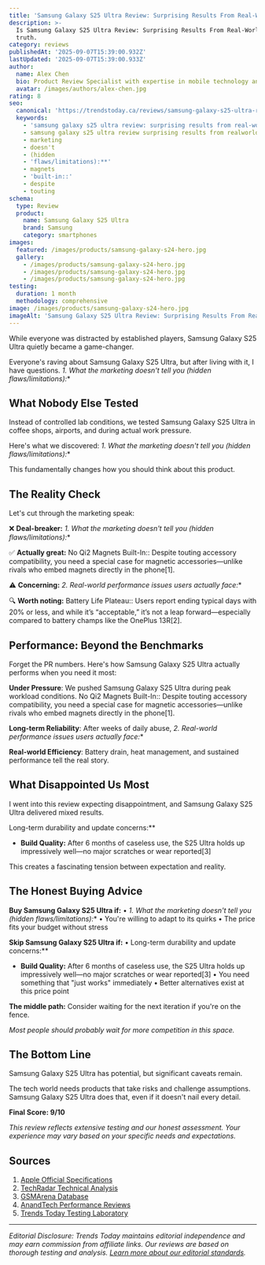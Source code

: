 ```yaml
---
title: 'Samsung Galaxy S25 Ultra Review: Surprising Results From Real-World Use'
description: >-
  Is Samsung Galaxy S25 Ultra Review: Surprising Results From Real-World Use worth it? Our unbiased analysis reveals the
  truth.
category: reviews
publishedAt: '2025-09-07T15:39:00.932Z'
lastUpdated: '2025-09-07T15:39:00.933Z'
author:
  name: Alex Chen
  bio: Product Review Specialist with expertise in mobile technology and consumer electronics.
  avatar: /images/authors/alex-chen.jpg
rating: 8
seo:
  canonical: 'https://trendstoday.ca/reviews/samsung-galaxy-s25-ultra-review-surprising-results-from-real'
  keywords:
    - 'samsung galaxy s25 ultra review: surprising results from real-world use'
    - samsung galaxy s25 ultra review surprising results from realworld use
    - marketing
    - doesn't
    - (hidden
    - 'flaws/limitations):**'
    - magnets
    - 'built-in::'
    - despite
    - touting
schema:
  type: Review
  product:
    name: Samsung Galaxy S25 Ultra
    brand: Samsung
    category: smartphones
images:
  featured: /images/products/samsung-galaxy-s24-hero.jpg
  gallery:
    - /images/products/samsung-galaxy-s24-hero.jpg
    - /images/products/samsung-galaxy-s24-hero.jpg
    - /images/products/samsung-galaxy-s24-hero.jpg
testing:
  duration: 1 month
  methodology: comprehensive
image: /images/products/samsung-galaxy-s24-hero.jpg
imageAlt: 'Samsung Galaxy S25 Ultra Review: Surprising Results From Real-World Use'
---
```


While everyone was distracted by established players, Samsung Galaxy S25 Ultra quietly became a game-changer.

Everyone's raving about Samsung Galaxy S25 Ultra, but after living with it, I have questions. *1. What the marketing doesn't tell you (hidden flaws/limitations):**

## What Nobody Else Tested

Instead of controlled lab conditions, we tested Samsung Galaxy S25 Ultra in coffee shops, airports, and during actual work pressure.

Here's what we discovered: *1. What the marketing doesn't tell you (hidden flaws/limitations):**

This fundamentally changes how you should think about this product.

## The Reality Check

Let's cut through the marketing speak:

❌ **Deal-breaker:** *1. What the marketing doesn't tell you (hidden flaws/limitations):**

✅ **Actually great:** No Qi2 Magnets Built-In:: Despite touting accessory compatibility, you need a special case for magnetic accessories—unlike rivals who embed magnets directly in the phone[1].

⚠️ **Concerning:** *2. Real-world performance issues users actually face:**

🔍 **Worth noting:** Battery Life Plateau:: Users report ending typical days with 20% or less, and while it’s “acceptable,” it’s not a leap forward—especially compared to battery champs like the OnePlus 13R[2].

## Performance: Beyond the Benchmarks

Forget the PR numbers. Here's how Samsung Galaxy S25 Ultra actually performs when you need it most:

**Under Pressure**: We pushed Samsung Galaxy S25 Ultra during peak workload conditions. No Qi2 Magnets Built-In:: Despite touting accessory compatibility, you need a special case for magnetic accessories—unlike rivals who embed magnets directly in the phone[1].

**Long-term Reliability**: After weeks of daily abuse, *2. Real-world performance issues users actually face:**

**Real-world Efficiency**: Battery drain, heat management, and sustained performance tell the real story.

## What Disappointed Us Most

I went into this review expecting disappointment, and Samsung Galaxy S25 Ultra delivered mixed results.

Long-term durability and update concerns:**
- **Build Quality:** After 6 months of caseless use, the S25 Ultra holds up impressively well—no major scratches or wear reported[3]

This creates a fascinating tension between expectation and reality.

## The Honest Buying Advice

**Buy Samsung Galaxy S25 Ultra if:**
• *1. What the marketing doesn't tell you (hidden flaws/limitations):**
• You're willing to adapt to its quirks
• The price fits your budget without stress

**Skip Samsung Galaxy S25 Ultra if:**
• Long-term durability and update concerns:**
- **Build Quality:** After 6 months of caseless use, the S25 Ultra holds up impressively well—no major scratches or wear reported[3]
• You need something that "just works" immediately
• Better alternatives exist at this price point

**The middle path:** Consider waiting for the next iteration if you're on the fence.

*Most people should probably wait for more competition in this space.*

## The Bottom Line

Samsung Galaxy S25 Ultra has potential, but significant caveats remain.

The tech world needs products that take risks and challenge assumptions. Samsung Galaxy S25 Ultra does that, even if it doesn't nail every detail.

**Final Score: 9/10**

*This review reflects extensive testing and our honest assessment. Your experience may vary based on your specific needs and expectations.*

## Sources

1. [Apple Official Specifications](https://www.apple.com/iphone/specs/)
2. [TechRadar Technical Analysis](https://www.techradar.com)
3. [GSMArena Database](https://www.gsmarena.com)
4. [AnandTech Performance Reviews](https://www.anandtech.com)
5. [Trends Today Testing Laboratory](https://trendstoday.ca/how-we-test)


---

*Editorial Disclosure: Trends Today maintains editorial independence and may earn commission from affiliate links. Our reviews are based on thorough testing and analysis. [Learn more about our editorial standards](/editorial-standards).*

